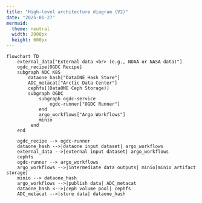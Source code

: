 ```yaml
---
title: "High-level architecture diagram (V2)"
date: "2025-01-27"
mermaid:
  theme: neutral
  width: 2000px
  height: 600px
---
```


```mermaid
flowchart TD
    external_data["External data <br> (e.g., NOAA or NASA data)"]
    ogdc_recipe[OGDC Recipe]
    subgraph ADC K8S
        dataone_hash["DataONE Hash Store"]
        ADC_metacat["Arctic Data Center"]
        cephfs[(DataONE Ceph Storage)]
        subgraph OGDC
            subgraph ogdc-service
                ogdc-runner["OGDC Runner"]
            end
            argo_workflows["Argo Workflows"]
            minio
         end
    end

    ogdc_recipe --> ogdc-runner
    dataone_hash -->|dataone input dataset| argo_workflows
    external_data -->|external input dataset| argo_workflows
    cephfs
    ogdc-runner --> argo_workflows
    argo_workflows -->|intermediate data outputs| minio[minio artifact storage]
    minio --> dataone_hash
    argo_workflows -->|publish data| ADC_metacat
    dataone_hash <-->|ceph volume pool| cephfs
    ADC_metacat -->|store data| dataone_hash
```
